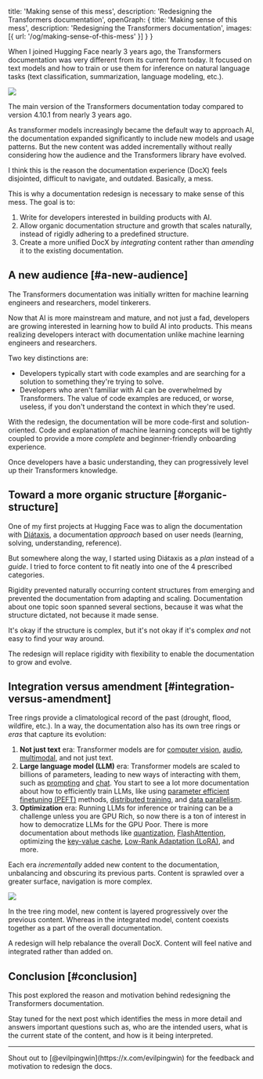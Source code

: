   title: 'Making sense of this mess',
  description: 'Redesigning the Transformers documentation',
  openGraph: {
    title: 'Making sense of this mess',
    description: 'Redesigning the Transformers documentation',
    images: [{ url: '/og/making-sense-of-this-mess' }]
  }
}

When I joined Hugging Face nearly 3 years ago, the Transformers documentation was very different from its current form today. It focused on text models and how to train or use them for inference on natural language tasks (text classification, summarization, language modeling, etc.).

<div class="flex justify-center">
  <img class="rounded-xl" src="https://huggingface.co/datasets/stevhliu/personal-blog/resolve/main/transformers-docs.png"/>
</div>
<p class="text-xs">The main version of the Transformers documentation today compared to version 4.10.1 from nearly 3 years ago.</p>

As transformer models increasingly became the default way to approach AI, the documentation expanded significantly to include new models and usage patterns. But the new content was added incrementally without really considering how the audience and the Transformers library have evolved.

I think this is the reason the documentation experience (DocX) feels disjointed, difficult to navigate, and outdated. Basically, a mess.

This is why a documentation redesign is necessary to make sense of this mess. The goal is to:

1. Write for developers interested in building products with AI.
2. Allow organic documentation structure and growth that scales naturally, instead of rigidly adhering to a predefined structure.
3. Create a more unified DocX by *integrating* content rather than *amending* it to the existing documentation. 

## A new audience [#a-new-audience]

<Tweet
  id="1631493327844528134"
/>

The Transformers documentation was initially written for machine learning engineers and researchers, model tinkerers.

Now that AI is more mainstream and mature, and not just a fad, developers are growing interested in learning how to build AI into products. This means realizing developers interact with documentation unlike machine learning engineers and researchers.

Two key distinctions are:

* Developers typically start with code examples and are searching for a solution to something they're trying to solve.
* Developers who aren't familiar with AI can be overwhelmed by Transformers. The value of code examples are reduced, or worse, useless, if you don't understand the context in which they're used.

With the redesign, the documentation will be more code-first and solution-oriented. Code and explanation of machine learning concepts will be tightly coupled to provide a more *complete* and beginner-friendly onboarding experience.

Once developers have a basic understanding, they can progressively level up their Transformers knowledge.

## Toward a more organic structure [#organic-structure]

One of my first projects at Hugging Face was to align the documentation with [Diátaxis](https://diataxis.fr/), a documentation *approach* based on user needs (learning, solving, understanding, reference).

<Tweet
  id="1380196353062621185"
/>

But somewhere along the way, I started using Diátaxis as a *plan* instead of a *guide*. I tried to force content to fit neatly into one of the 4 prescribed categories.

Rigidity prevented naturally occurring content structures from emerging and prevented the documentation from adapting and scaling. Documentation about one topic soon spanned several sections, because it was what the structure dictated, not because it made sense.

It's okay if the structure is complex, but it's not okay if it's complex *and* not easy to find your way around.

The redesign will replace rigidity with flexibility to enable the documentation to grow and evolve.

## Integration versus amendment [#integration-versus-amendment]

Tree rings provide a climatological record of the past (drought, flood, wildfire, etc.). In a way, the documentation also has its own tree rings or *eras* that capture its evolution:

1. **Not just text** era: Transformer models are for [computer vision](https://hf.co/docs/transformers/tasks/image_classification), [audio](https://hf.co/docs/transformers/tasks/asr), [multimodal](https://hf.co/docs/transformers/tasks/text-to-speech), and not just text.
2. **Large language model (LLM)** era: Transformer models are scaled to billions of parameters, leading to new ways of interacting with them, such as [prompting](https://hf.co/docs/transformers//tasks/prompting) and [chat](https://hf.co/docs/transformers/conversations). You start to see a lot more documentation about how to efficiently train LLMs, like using [parameter efficient finetuning (PEFT)](https://hf.co/docs/transformers/peft) methods, [distributed training](https://hf.co/docs/transformers/accelerate), and [data parallelism](https://hf.co/docs/transformers/perf_train_gpu_many).
3. **Optimization** era: Running LLMs for inference or training can be a challenge unless you are GPU Rich, so now there is a ton of interest in how to democratize LLMs for the GPU Poor. There is more documentation about methods like [quantization](https://hf.co/docs/transformers/quantization/overview), [FlashAttention](https://hf.co/docs/transformers/llm_optims#flashattention-2), optimizing the [key-value cache](https://hf.co/docs/transformers/llm_tutorial_optimization#32-the-key-value-cache), [Low-Rank Adaptation (LoRA)](https://hf.co/docs/transformers/peft), and more.

Each era *incrementally* added new content to the documentation, unbalancing and obscuring its previous parts. Content is sprawled over a greater surface, navigation is more complex.

<div class="flex justify-center">
  <img class="rounded-xl" src="https://huggingface.co/datasets/stevhliu/personal-blog/resolve/main/ring-diagram.png"/>
</div>
<p class="text-xs">In the tree ring model, new content is layered progressively over the previous content. Whereas in the integrated model, content coexists together as a part of the overall documentation.</p>

A redesign will help rebalance the overall DocX. Content will feel native and integrated rather than added on.

## Conclusion [#conclusion]

This post explored the reason and motivation behind redesigning the Transformers documentation.

Stay tuned for the next post which identifies the mess in more detail and answers important questions such as, who are the intended users, what is the current state of the content, and how is it being interpreted.

---

<p class="text-sm">Shout out to [@evilpingwin](https://x.com/evilpingwin) for the feedback and motivation to redesign the docs.</p>